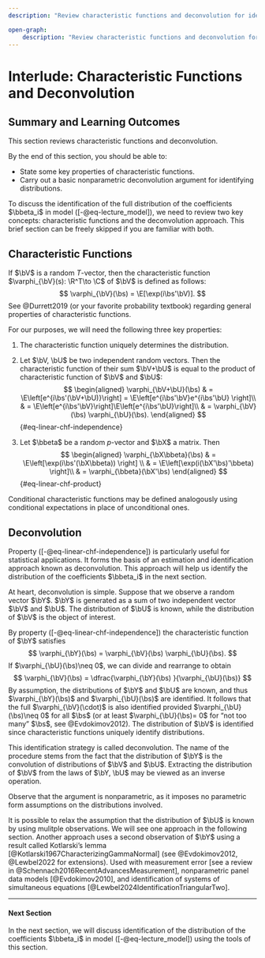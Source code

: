 ```yaml
--- 
description: "Review characteristic functions and deconvolution for identifying distributions in econometrics. (Lecture Notes)"

open-graph:
    description: "Review characteristic functions and deconvolution for identifying distributions in econometrics.  (Lecture Notes)"
---
```


# Interlude: Characteristic Functions and Deconvolution {#sec-linear-chf}

::: {.callout-note appearance="simple" icon=false}

## Summary and Learning Outcomes

This section reviews characteristic functions and deconvolution.

By the end of this section, you should be able to:

- State some key properties of characteristic functions.
- Carry out a basic nonparametric deconvolution argument for identifying distributions.  
:::

To discuss the identification of the full distribution of the coefficients $\bbeta_i$ in model ([-@eq-lecture_model]), we need to review two key concepts: characteristic functions and the deconvolution approach. This brief section can be freely skipped if you are familiar with both.



## Characteristic Functions

If $\bV$ is a random $T$-vector, then the characteristic function $\varphi_{\bV}(s): \R^T\to \C$ of $\bV$ is defined as follows:
$$
 \varphi_{\bV}(\bs) = \E[\exp(i\bs'\bV)].
$$
See @Durrett2019 (or your favorite probability textbook) regarding general properties of characteristic functions.


For our purposes, we will need the following three key properties:

1. The characteristic function uniquely determines the distribution.
	
2. Let $\bV, \bU$ be two independent random vectors. Then the characteristic function of their sum $\bV+\bU$ is equal to the product of characteristic function of $\bV$ and $\bU$:
$$
\begin{aligned}
		\varphi_{\bV+\bU}(\bs) & =	\E\left[e^{i\bs'(\bV+\bU)}\right] = \E\left[e^{i\bs'\bV}e^{i\bs'\bU} \right]\\
        & = \E\left[e^{i\bs'\bV}\right]\E\left[e^{i\bs'\bU}\right]\\
        &  =  \varphi_{\bV}(\bs) \varphi_{\bU}(\bs).
\end{aligned}
$$ {#eq-linear-chf-independence}
	
3. Let $\bbeta$ be a random $p$-vector and $\bX$ a matrix. Then
$$
\begin{aligned}
		\varphi_{\bX\bbeta}(\bs) & = \E\left[\exp(i\bs'(\bX\bbeta)) \right] \\
        & = \E\left[\exp(i(\bX'\bs)'\bbeta) \right]\\
        &  = \varphi_{\bbeta}(\bX'\bs)
\end{aligned}
$$ {#eq-linear-chf-product}

Conditional characteristic functions may be defined analogously using conditional expectations in place of unconditional ones. 


## Deconvolution

Property ([-@eq-linear-chf-independence]) is particularly useful for statistical applications. It forms the basis of an estimation and identification approach known as deconvolution. This approach will help us identify the distribution of the coefficients $\bbeta_i$ in the next section.

At heart, deconvolution is simple. Suppose that we observe a random vector $\bY$. $\bY$ is generated as a sum of two independent vector $\bV$ and $\bU$. The distribution of $\bU$ is known, while the distribution of $\bV$ is the object of interest. 

By property ([-@eq-linear-chf-independence]) the characteristic function of $\bY$ satisfies
$$
	\varphi_{\bY}(\bs)   =  \varphi_{\bV}(\bs) \varphi_{\bU}(\bs).
$$
If $\varphi_{\bU}(\bs)\neq 0$, we can divide and rearrange to obtain
$$
\varphi_{\bV}(\bs) = \dfrac{\varphi_{\bY}(\bs) }{\varphi_{\bU}(\bs)}
$$
By assumption, the distributions of $\bY$ and $\bU$ are known, and thus $\varphi_{\bY}(\bs)$ and $\varphi_{\bU}(\bs)$ are identified. It follows that the full $\varphi_{\bV}(\cdot)$ is also identified provided $\varphi_{\bU}(\bs)\neq 0$ for all $\bs$ (or at least $\varphi_{\bU}(\bs)= 0$ for "not too many" $\bs$, see @Evdokimov2012). The distribution of $\bV$ is identified since characteristic functions uniquely identify distributions. 

This identification strategy is called deconvolution. The name of the procedure stems from the fact that the distribution of $\bY$ is the convolution of distributions of $\bV$ and $\bU$. Extracting the distribution of $\bV$ from the laws of $\bY, \bU$ may be viewed as an inverse operation. 

Observe that the argument is nonparametric, as it imposes no parametric form assumptions on the distributions involved. 

::: {.callout-note appearance="simple" icon=false}


It is possible to relax the assumption that the distribution of $\bU$ is known by using mulitple observations. We will see one approach in the following section. Another approach uses a second observation of $\bY$ using a result called Kotlarski's lemma [@Kotlarski1967CharacterizingGammaNormal] (see @Evdokimov2012, @Lewbel2022 for extensions). Used with measurement error [see a review in @Schennach2016RecentAdvancesMeasurement], nonparametric panel data models [@Evdokimov2010], and identification of systems of simultaneous equations [@Lewbel2024IdentificationTriangularTwo].

:::


---

#### Next Section {.unnumbered}

In the next section, we will discuss identification of the distribution of the coefficients $\bbeta_i$ in  model ([-@eq-lecture_model]) using the tools of this section.